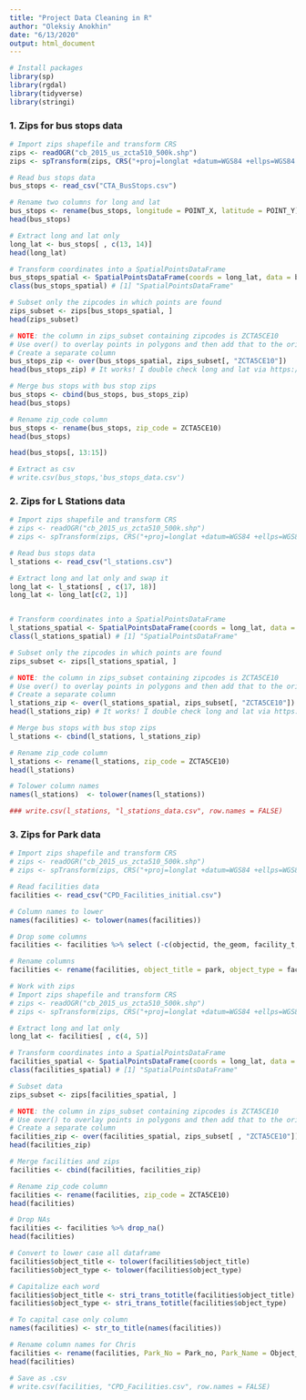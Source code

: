 ```yaml
---
title: "Project Data Cleaning in R"
author: "Oleksiy Anokhin"
date: "6/13/2020"
output: html_document
---
```


```r
# Install packages
library(sp)
library(rgdal)
library(tidyverse)
library(stringi)  
```

### 1. Zips for bus stops data

```r
# Import zips shapefile and transform CRS 
zips <- readOGR("cb_2015_us_zcta510_500k.shp")
zips <- spTransform(zips, CRS("+proj=longlat +datum=WGS84 +ellps=WGS84 +towgs84=0,0,0"))

# Read bus stops data
bus_stops <- read_csv("CTA_BusStops.csv")
```

```r
# Rename two columns for long and lat
bus_stops <- rename(bus_stops, longitude = POINT_X, latitude = POINT_Y)
head(bus_stops)
```

```r
# Extract long and lat only
long_lat <- bus_stops[ , c(13, 14)]
head(long_lat)

# Transform coordinates into a SpatialPointsDataFrame
bus_stops_spatial <- SpatialPointsDataFrame(coords = long_lat, data = bus_stops, proj4string = CRS("+proj=longlat +datum=WGS84 +ellps=WGS84 +towgs84=0,0,0"))
class(bus_stops_spatial) # [1] "SpatialPointsDataFrame"
```

```r
# Subset only the zipcodes in which points are found
zips_subset <- zips[bus_stops_spatial, ]
head(zips_subset)
```

```r
# NOTE: the column in zips_subset containing zipcodes is ZCTA5CE10
# Use over() to overlay points in polygons and then add that to the original dataframe
# Create a separate column
bus_stops_zip <- over(bus_stops_spatial, zips_subset[, "ZCTA5CE10"]) 
head(bus_stops_zip) # It works! I double check long and lat via https://www.melissa.com/v2/lookups/latlngzip4/

# Merge bus stops with bus stop zips
bus_stops <- cbind(bus_stops, bus_stops_zip)
head(bus_stops)

# Rename zip_code column
bus_stops <- rename(bus_stops, zip_code = ZCTA5CE10)
head(bus_stops)

head(bus_stops[, 13:15])

# Extract as csv
# write.csv(bus_stops,'bus_stops_data.csv')
```

### 2. Zips for L Stations data

```r
# Import zips shapefile and transform CRS 
# zips <- readOGR("cb_2015_us_zcta510_500k.shp")
# zips <- spTransform(zips, CRS("+proj=longlat +datum=WGS84 +ellps=WGS84 +towgs84=0,0,0"))

# Read bus stops data
l_stations <- read_csv("l_stations.csv")
```

```r
# Extract long and lat only and swap it
long_lat <- l_stations[ , c(17, 18)]
long_lat <- long_lat[c(2, 1)]


# Transform coordinates into a SpatialPointsDataFrame
l_stations_spatial <- SpatialPointsDataFrame(coords = long_lat, data = l_stations, proj4string = CRS("+proj=longlat +datum=WGS84 +ellps=WGS84 +towgs84=0,0,0"))
class(l_stations_spatial) # [1] "SpatialPointsDataFrame"
```

```r
# Subset only the zipcodes in which points are found
zips_subset <- zips[l_stations_spatial, ]

# NOTE: the column in zips_subset containing zipcodes is ZCTA5CE10
# Use over() to overlay points in polygons and then add that to the original dataframe
# Create a separate column
l_stations_zip <- over(l_stations_spatial, zips_subset[, "ZCTA5CE10"]) 
head(l_stations_zip) # It works! I double check long and lat via https://www.melissa.com/v2/lookups/latlngzip4/
```

```r
# Merge bus stops with bus stop zips
l_stations <- cbind(l_stations, l_stations_zip)

# Rename zip_code column
l_stations <- rename(l_stations, zip_code = ZCTA5CE10)
head(l_stations)

# Tolower column names
names(l_stations)  <- tolower(names(l_stations))

### write.csv(l_stations, "l_stations_data.csv", row.names = FALSE)
```

### 3. Zips for Park data

```r
# Import zips shapefile and transform CRS 
# zips <- readOGR("cb_2015_us_zcta510_500k.shp")
# zips <- spTransform(zips, CRS("+proj=longlat +datum=WGS84 +ellps=WGS84 +towgs84=0,0,0"))
```

```r
# Read facilities data
facilities <- read_csv("CPD_Facilities_initial.csv")

# Column names to lower
names(facilities) <- tolower(names(facilities))

# Drop some columns
facilities <- facilities %>% select (-c(objectid, the_geom, facility_t, gisobjid))

# Rename columns
facilities <- rename(facilities, object_title = park, object_type = facility_n, longitude = x_coord, latitude = y_coord)

# Work with zips
# Import zips shapefile and transform CRS 
# zips <- readOGR("cb_2015_us_zcta510_500k.shp")
# zips <- spTransform(zips, CRS("+proj=longlat +datum=WGS84 +ellps=WGS84 +towgs84=0,0,0"))

# Extract long and lat only
long_lat <- facilities[ , c(4, 5)]

# Transform coordinates into a SpatialPointsDataFrame
facilities_spatial <- SpatialPointsDataFrame(coords = long_lat, data = facilities, proj4string = CRS("+proj=longlat +datum=WGS84 +ellps=WGS84 +towgs84=0,0,0"))
class(facilities_spatial) # [1] "SpatialPointsDataFrame"

# Subset data
zips_subset <- zips[facilities_spatial, ]

# NOTE: the column in zips_subset containing zipcodes is ZCTA5CE10
# Use over() to overlay points in polygons and then add that to the original dataframe
# Create a separate column
facilities_zip <- over(facilities_spatial, zips_subset[ , "ZCTA5CE10"])
head(facilities_zip)

# Merge facilities and zips
facilities <- cbind(facilities, facilities_zip)

# Rename zip_code column
facilities <- rename(facilities, zip_code = ZCTA5CE10)
head(facilities)

# Drop NAs
facilities <- facilities %>% drop_na()
head(facilities)

# Convert to lower case all dataframe
facilities$object_title <- tolower(facilities$object_title)
facilities$object_type <- tolower(facilities$object_type)

# Capitalize each word
facilities$object_title <- stri_trans_totitle(facilities$object_title) 
facilities$object_type <- stri_trans_totitle(facilities$object_type) 

# To capital case only column
names(facilities) <- str_to_title(names(facilities))

# Rename column names for Chris
facilities <- rename(facilities, Park_No = Park_no, Park_Name = Object_title, Facility_Type = Object_type, Zip_codeid = Zip_code)
head(facilities)

# Save as .csv
# write.csv(facilities, "CPD_Facilities.csv", row.names = FALSE)
```


